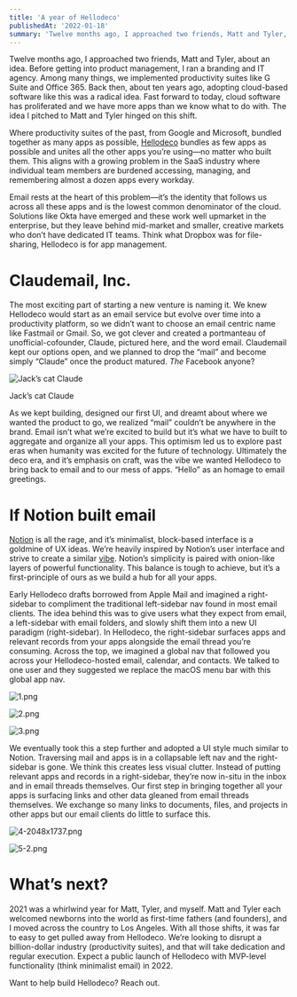 ```yaml
---
title: 'A year of Hellodeco'
publishedAt: '2022-01-18'
summary: 'Twelve months ago, I approached two friends, Matt and Tyler, about an idea.'
---
```


Twelve months ago, I approached two friends, Matt and Tyler, about an idea. Before getting into product management, I ran a branding and IT agency. Among many things, we implemented productivity suites like G Suite and Office 365. Back then, about ten years ago, adopting cloud-based software like this was a radical idea. Fast forward to today, cloud software has proliferated and we have more apps than we know what to do with. The idea I pitched to Matt and Tyler hinged on this shift.

Where productivity suites of the past, from Google and Microsoft, bundled together as many apps as possible, [Hellodeco](https://hellodeco.co/) bundles as few apps as possible and unites all the other apps you’re using—no matter who built them. This aligns with a growing problem in the SaaS industry where individual team members are burdened accessing, managing, and remembering almost a dozen apps every workday.

Email rests at the heart of this problem—it’s the identity that follows us across all these apps and is the lowest common denominator of the cloud. Solutions like Okta have emerged and these work well upmarket in the enterprise, but they leave behind mid-market and smaller, creative markets who don’t have dedicated IT teams. Think what Dropbox was for file-sharing, Hellodeco is for app management.

# Claudemail, Inc.

The most exciting part of starting a new venture is naming it. We knew Hellodeco would start as an email service but evolve over time into a productivity platform, so we didn’t want to choose an email centric name like Fastmail or Gmail. So, we got clever and created a portmanteau of unofficial-cofounder, Claude, pictured here, and the word email. Claudemail kept our options open, and we planned to drop the “mail” and become simply “Claude” once the product matured. *The* Facebook anyone?

![Jack’s cat Claude](/a-year-of-hellodeco/claude.jpeg)

Jack’s cat Claude

As we kept building, designed our first UI, and dreamt about where we wanted the product to go, we realized “mail” couldn’t be anywhere in the brand. Email isn’t what we’re excited to build but it’s what we have to built to aggregate and organize all your apps. This optimism led us to explore past eras when humanity was excited for the future of technology. Ultimately the deco era, and it’s emphasis on craft, was the vibe we wanted Hellodeco to bring back to email and to our mess of apps. “Hello” as an homage to email greetings.

# If Notion built email

[Notion](https://notion.so/) is all the rage, and it’s minimalist, block-based interface is a goldmine of UX ideas. We’re heavily inspired by Notion’s user interface and strive to create a similar [vibe](https://future.a16z.com/software-style-over-branding/). Notion’s simplicity is paired with onion-like layers of powerful functionality. This balance is tough to achieve, but it’s a first-principle of ours as we build a hub for all your apps.

Early Hellodeco drafts borrowed from Apple Mail and imagined a right-sidebar to compliment the traditional left-sidebar nav found in most email clients. The idea behind this was to give users what they expect from email, a left-sidebar with email folders, and slowly shift them into a new UI paradigm (right-sidebar). In Hellodeco, the right-sidebar surfaces apps and relevant records from your apps alongside the email thread you’re consuming. Across the top, we imagined a global nav that followed you across your Hellodeco-hosted email, calendar, and contacts. We talked to one user and they suggested we replace the macOS menu bar with this global app nav.

![1.png](/a-year-of-hellodeco/1.png)

![2.png](/a-year-of-hellodeco/2.png)

![3.png](/a-year-of-hellodeco/3.png)

We eventually took this a step further and adopted a UI style much similar to Notion. Traversing mail and apps is in a collapsable left nav and the right-sidebar is gone. We think this creates less visual clutter. Instead of putting relevant apps and records in a right-sidebar, they’re now in-situ in the inbox and in email threads themselves. Our first step in bringing together all your apps is surfacing links and other data gleaned from email threads themselves. We exchange so many links to documents, files, and projects in other apps but our email clients do little to surface this.

![4-2048x1737.png](/a-year-of-hellodeco/4-2048x1737.png)

![5-2.png](/a-year-of-hellodeco/5-2.png)

# What’s next?

2021 was a whirlwind year for Matt, Tyler, and myself. Matt and Tyler each welcomed newborns into the world as first-time fathers (and founders), and I moved across the country to Los Angeles. With all those shifts, it was far to easy to get pulled away from Hellodeco. We’re looking to disrupt a billion-dollar industry (productivity suites), and that will take dedication and regular execution. Expect a public launch of Hellodeco with MVP-level functionality (think minimalist email) in 2022.

Want to help build Hellodeco? Reach out.